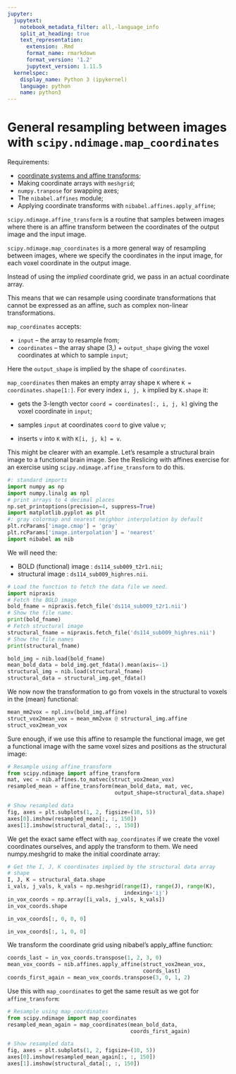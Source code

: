 ```yaml
---
jupyter:
  jupytext:
    notebook_metadata_filter: all,-language_info
    split_at_heading: true
    text_representation:
      extension: .Rmd
      format_name: rmarkdown
      format_version: '1.2'
      jupytext_version: 1.11.5
  kernelspec:
    display_name: Python 3 (ipykernel)
    language: python
    name: python3
---
```


# General resampling between images with `scipy.ndimage.map_coordinates`

Requirements:

* [coordinate systems and affine transforms](http://nipy.org/nibabel/coordinate_systems.html);
* Making coordinate arrays with `meshgrid`;
* `numpy.tranpose` for swapping axes;
* The `nibabel.affines` module;
* Applying coordinate transforms with `nibabel.affines.apply_affine`;

<!-- see coordinate_board.jpg for diagram needed about here. -->
`scipy.ndimage.affine_transform` is a routine that samples between images where
there is an affine transform between the coordinates of the output image and
the input image.

`scipy.ndimage.map_coordinates` is a more general way of resampling between
images, where we specify the coordinates in the input image, for each voxel
coordinate in the output image.

Instead of using the *implied* coordinate grid, we pass in an actual
coordinate array.

This means that we can resample using coordinate transformations that cannot
be expressed as an affine, such as complex non-linear transformations.

`map_coordinates` accepts:

* `input` – the array to resample from;
* `coordinates` – the array shape (3,) + `output_shape` giving the
  voxel coordinates at which to sample `input`;

Here the `output_shape` is implied by the shape of `coordinates`.

`map_coordinates` then makes an empty array shape `K` where `K =
coordinates.shape[1:]`. For every index `i, j, k` implied by `K.shape`
it:

* gets the 3-length vector `coord = coordinates[:, i, j, k]` giving the
  voxel coordinate in `input`;

* samples `input` at coordinates `coord` to give value `v`;

* inserts `v` into `K` with `K[i, j, k] = v`.

This might be clearer with an example. Let’s resample a structural brain image
to a functional brain image.   See the Reslicing with affines exercise for
an exercise using `scipy.ndimage.affine_transform` to do this.

```python
#: standard imports
import numpy as np
import numpy.linalg as npl
# print arrays to 4 decimal places
np.set_printoptions(precision=4, suppress=True)
import matplotlib.pyplot as plt
#: gray colormap and nearest neighbor interpolation by default
plt.rcParams['image.cmap'] = 'gray'
plt.rcParams['image.interpolation'] = 'nearest'
import nibabel as nib
```

We will need the:

* BOLD (functional) image : `ds114_sub009_t2r1.nii`;
* structural image : `ds114_sub009_highres.nii`.

```python
# Load the function to fetch the data file we need.
import nipraxis
# Fetch the BOLD image
bold_fname = nipraxis.fetch_file('ds114_sub009_t2r1.nii')
# Show the file name.
print(bold_fname)
# Fetch structural image
structural_fname = nipraxis.fetch_file('ds114_sub009_highres.nii')
# Show the file names
print(structural_fname)
```

```python
bold_img = nib.load(bold_fname)
mean_bold_data = bold_img.get_fdata().mean(axis=-1)
structural_img = nib.load(structural_fname)
structural_data = structural_img.get_fdata()
```

We now now the transformation to go from voxels in the structural to voxels in
the (mean) functional:

```python
mean_mm2vox = npl.inv(bold_img.affine)
struct_vox2mean_vox = mean_mm2vox @ structural_img.affine
struct_vox2mean_vox
```

Sure enough, if we use this affine to resample the functional image, we get a
functional image with the same voxel sizes and positions as the structural
image:

```python
# Resample using affine_transform
from scipy.ndimage import affine_transform
mat, vec = nib.affines.to_matvec(struct_vox2mean_vox)
resampled_mean = affine_transform(mean_bold_data, mat, vec,
                                  output_shape=structural_data.shape)
```

```python
# Show resampled data
fig, axes = plt.subplots(1, 2, figsize=(10, 5))
axes[0].imshow(resampled_mean[:, :, 150])
axes[1].imshow(structural_data[:, :, 150])
```

We get the exact same effect with `map_coordinates` if we create the voxel
coordinates ourselves, and apply the transform to them.  We need
numpy.meshgrid to make the initial coordinate array:

```python
# Get the I, J, K coordinates implied by the structural data array
# shape
I, J, K = structural_data.shape
i_vals, j_vals, k_vals = np.meshgrid(range(I), range(J), range(K),
                                     indexing='ij')
in_vox_coords = np.array([i_vals, j_vals, k_vals])
in_vox_coords.shape
```

```python
in_vox_coords[:, 0, 0, 0]
```

```python
in_vox_coords[:, 1, 0, 0]
```

<!-- rewrite using reshape, mat vec -->
We transform the coordinate grid using nibabel’s apply_affine function:

```python
coords_last = in_vox_coords.transpose(1, 2, 3, 0)
mean_vox_coords = nib.affines.apply_affine(struct_vox2mean_vox,
                                           coords_last)
coords_first_again = mean_vox_coords.transpose(3, 0, 1, 2)
```

Use this with `map_coordinates` to get the same result as we got for
`affine_transform`:

```python
# Resample using map_coordinates
from scipy.ndimage import map_coordinates
resampled_mean_again = map_coordinates(mean_bold_data,
                                       coords_first_again)
```

```python
# Show resampled data
fig, axes = plt.subplots(1, 2, figsize=(10, 5))
axes[0].imshow(resampled_mean_again[:, :, 150])
axes[1].imshow(structural_data[:, :, 150])
```
